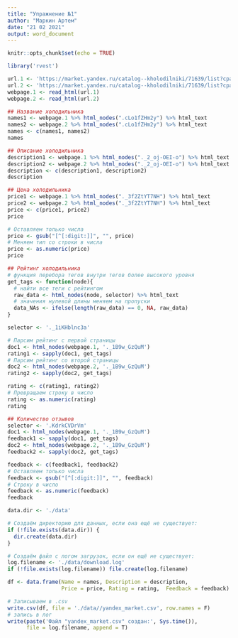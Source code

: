 ---
title: "Упражнение №1"
author: "Маркин Артем"
date: "21 02 2021"
output: word_document
---

```{r setup, include=FALSE}
knitr::opts_chunk$set(echo = TRUE)
```

```{r}
library('rvest')

url.1 <- 'https://market.yandex.ru/catalog--kholodilniki/71639/list?cpa=0&hid=15450081&lr=213&onstock=1&local-offers-first=0'
url.2 <- 'https://market.yandex.ru/catalog--kholodilniki/71639/list?cpa=0&hid=15450081&onstock=1&page=2&local-offers-first=0'
webpage.1 <- read_html(url.1)
webpage.2 <- read_html(url.2)

## Название холодильника
names1 <- webpage.1 %>% html_nodes(".cLo1fZHm2y") %>% html_text
names2 <- webpage.2 %>% html_nodes(".cLo1fZHm2y") %>% html_text
names <- c(names1, names2)
names

## Описание холодильника
description1 <- webpage.1 %>% html_nodes("._2_oj-OEI-o") %>% html_text
description2 <- webpage.2 %>% html_nodes("._2_oj-OEI-o") %>% html_text
description <- c(description1, description2)
description

## Цена холодильника
price1 <- webpage.1 %>% html_nodes("._3f2ZtYT7NH") %>% html_text
price2 <- webpage.2 %>% html_nodes("._3f2ZtYT7NH") %>% html_text
price <- c(price1, price2)
price

# Оставляем только числа
price <- gsub("[^[:digit:]]", "", price)
# Меняем тип со строки в числа
price <- as.numeric(price)
price

## Рейтинг холодильника
# функция перебора тегов внутри тегов более высокого уровня
get_tags <- function(node){
  # найти все теги с рейтингом
  raw_data <- html_nodes(node, selector) %>% html_text
  # значения нулевой длины меняем на пропуски
  data_NAs <- ifelse(length(raw_data) == 0, NA, raw_data)
}

selector <- '._1iKHblnc3a'

# Парсим рейтинг с первой страницы
doc1 <- html_nodes(webpage.1, '._1B9w_GzQuM')
rating1 <- sapply(doc1, get_tags)
# Парсим рейтинг со второй страницы
doc2 <- html_nodes(webpage.2, '._1B9w_GzQuM')
rating2 <- sapply(doc2, get_tags)

rating <- c(rating1, rating2)
# Превращаем строку в число
rating <- as.numeric(rating)
rating

## Количество отзывов
selector <- '.KdrkCVDrVm'
doc1 <- html_nodes(webpage.1, '._1B9w_GzQuM')
feedback1 <- sapply(doc1, get_tags)
doc2 <- html_nodes(webpage.2, '._1B9w_GzQuM')
feedback2 <- sapply(doc2, get_tags)

feedback <- c(feedback1, feedback2)
# Оставляем только числа
feedback <- gsub("[^[:digit:]]", "", feedback)
# Строку в число
feedback <- as.numeric(feedback)
feedback

data.dir <- './data'

# Создаём директорию для данных, если она ещё не существует:
if (!file.exists(data.dir)) {
  dir.create(data.dir)
}

# Создаём файл с логом загрузок, если он ещё не существует:
log.filename <- './data/download.log'
if (!file.exists(log.filename)) file.create(log.filename)

df <- data.frame(Name = names, Description = description, 
                 Price = price, Rating = rating,  Feedback = feedback)

# Записываем в .csv
write.csv(df, file = './data//yandex_market.csv', row.names = F)
# запись в лог
write(paste('Файл "yandex_market.csv" создан:', Sys.time()), 
      file = log.filename, append = T)
```
